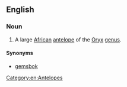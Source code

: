 ==English==

===Noun===
{{en-noun}}

# A large [[African]] [[antelope]] of the [[Oryx]] [[genus]].

====Synonyms====
* [[gemsbok]]

[[Category:en:Antelopes]]